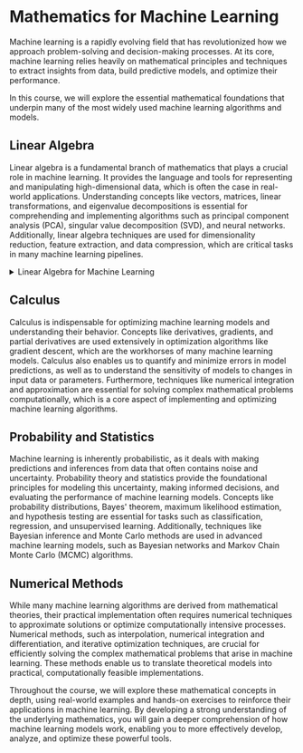 # Mathematics for Machine Learning

Machine learning is a rapidly evolving field that has revolutionized how we approach problem-solving and decision-making processes. At its core, machine learning relies heavily on mathematical principles and techniques to extract insights from data, build predictive models, and optimize their performance. 

In this course, we will explore the essential mathematical foundations that underpin many of the most widely used machine learning algorithms and models.

## Linear Algebra

Linear algebra is a fundamental branch of mathematics that plays a crucial role in machine learning. It provides the language and tools for representing and manipulating high-dimensional data, which is often the case in real-world applications. Understanding concepts like vectors, matrices, linear transformations, and eigenvalue decompositions is essential for comprehending and implementing algorithms such as principal component analysis (PCA), singular value decomposition (SVD), and neural networks. Additionally, linear algebra techniques are used for dimensionality reduction, feature extraction, and data compression, which are critical tasks in many machine learning pipelines.

<details>
  <summary>Linear Algebra for Machine Learning</summary>

In case you are wondering how Remark and Rehype are different, here is a good example. `remark-math` operates on the Markdown AST, where it sees text like `$...$`, and all it does is transform that to the JSX `<span class="math math-inline">...</span>` without doing too much with the content. This decouples the extraction of math formulae from their rendering, which means you can swap $\KaTeX$ out with other math renderers, like MathJax (with [`rehype-mathjax`](https://github.com/remarkjs/remark-math/tree/main/packages/rehype-mathjax)), just by replacing the Rehype plugin.

Next, the `rehype-katex` operates on the Hypertext AST where everything has been converted to HTML-like tags already. It traverses all the elements with `math` class and uses $\KaTeX$ to parse and render the content to actual HTML.

</details>

## Calculus

Calculus is indispensable for optimizing machine learning models and understanding their behavior. Concepts like derivatives, gradients, and partial derivatives are used extensively in optimization algorithms like gradient descent, which are the workhorses of many machine learning models. Calculus also enables us to quantify and minimize errors in model predictions, as well as to understand the sensitivity of models to changes in input data or parameters. Furthermore, techniques like numerical integration and approximation are essential for solving complex mathematical problems computationally, which is a core aspect of implementing and optimizing machine learning algorithms.

## Probability and Statistics

Machine learning is inherently probabilistic, as it deals with making predictions and inferences from data that often contains noise and uncertainty. Probability theory and statistics provide the foundational principles for modeling this uncertainty, making informed decisions, and evaluating the performance of machine learning models. Concepts like probability distributions, Bayes' theorem, maximum likelihood estimation, and hypothesis testing are essential for tasks such as classification, regression, and unsupervised learning. Additionally, techniques like Bayesian inference and Monte Carlo methods are used in advanced machine learning models, such as Bayesian networks and Markov Chain Monte Carlo (MCMC) algorithms.

## Numerical Methods

While many machine learning algorithms are derived from mathematical theories, their practical implementation often requires numerical techniques to approximate solutions or optimize computationally intensive processes. Numerical methods, such as interpolation, numerical integration and differentiation, and iterative optimization techniques, are crucial for efficiently solving the complex mathematical problems that arise in machine learning. These methods enable us to translate theoretical models into practical, computationally feasible implementations.

Throughout the course, we will explore these mathematical concepts in depth, using real-world examples and hands-on exercises to reinforce their applications in machine learning. By developing a strong understanding of the underlying mathematics, you will gain a deeper comprehension of how machine learning models work, enabling you to more effectively develop, analyze, and optimize these powerful tools.


